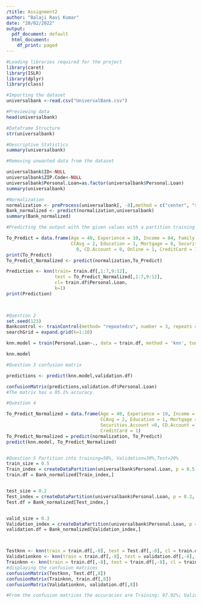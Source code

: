 ```yaml
---
/title: Assignment2
author: "Balaji Ravi Kumar"
date: "20/02/2022"
output:
  pdf_document: default
  html_document:
    df_print: paged
---
```


```r
#Loading libraries required for the project
library(caret)
library(ISLR)
library(dplyr)
library(class)

#Importing the dataset
universalbank <-read.csv("UniversalBank.csv")

#Previewing data
head(universalbank)

#Dataframe Structure
str(universalbank)

#Descriptive Statistics
summary(universalbank)
```

```r

#Removing unwanted data from the dataset

universalbank$ID<-NULL
universalbank$ZIP.Code<-NULL
universalbank$Personal.Loan=as.factor(universalbank$Personal.Loan)
summary(universalbank)
```
```r
#Normalization
normalization <- preProcess(universalbank[, -8],method = c("center", "scale"))
Bank_normalized <- predict(normalization,universalbank)
summary(Bank_normalized)
```
```r
#Predicting the output with the given values with a partition training data 60% and testing data 40%

To_Predict = data.frame(Age = 40, Experience = 10, Income = 84, Family = 2,
                        CCAvg = 2, Education = 1, Mortgage = 0, Securities.Account =
                          0, CD.Account = 0, Online = 1, CreditCard = 1)
print(To_Predict)
To_Predict_Normalized <- predict(normalization,To_Predict)

Prediction <- knn(train= train.df[,1:7,9:12],
                  test = To_Predict_Normalized[,1:7,9:12],
                  cl= train.df$Personal.Loan,
                  k=1)
print(Prediction)

 
```

```r
#Question 2
set.seed(123)
Bankcontrol <- trainControl(method= "repeatedcv", number = 3, repeats = 2)
searchGrid = expand.grid(k=1:10)

knn.model = train(Personal.Loan~., data = train.df, method = 'knn', tuneGrid = searchGrid,trControl = Bankcontrol)

knn.model

```

```r

#Question 3 confusion matrix

predictions <- predict(knn.model,validation.df)

confusionMatrix(predictions,validation.df$Personal.Loan)
#The matrix has a 95.1% accuracy.
```

```r
#Question 4

To_Predict_Normalized = data.frame(Age = 40, Experience = 10, Income = 84, Family = 2,
                                   CCAvg = 2, Education = 1, Mortgage = 0,
                                   Securities.Account =0, CD.Account = 0, Online = 1,
                                   CreditCard = 1)
To_Predict_Normalized = predict(normalization, To_Predict)
predict(knn.model, To_Predict_Normalized)



```

```r
#Question 5 Partition into training=50%, Validation=30%,Test=20%
train_size = 0.5
Train_index = createDataPartition(universalbank$Personal.Loan, p = 0.5, list = FALSE)
train.df = Bank_normalized[Train_index,]


test_size = 0.2
Test_index = createDataPartition(universalbank$Personal.Loan, p = 0.2, list = FALSE)
Test.df = Bank_normalized[Test_index,]


valid_size = 0.3
Validation_index = createDataPartition(universalbank$Personal.Loan, p = 0.3, list = FALSE)
validation.df = Bank_normalized[Validation_index,]



Testknn <- knn(train = train.df[,-8], test = Test.df[,-8], cl = train.df[,8], k =3)
Validationknn <- knn(train = train.df[,-8], test = validation.df[,-8], cl = train.df[,8], k =3)
Trainknn <- knn(train = train.df[,-8], test = train.df[,-8], cl = train.df[,8], k =3)
#displaying the confusion matrices
confusionMatrix(Testknn, Test.df[,8])
confusionMatrix(Trainknn, train.df[,8])
confusionMatrix(Validationknn, validation.df[,8])

#From the confusion matrices the accuracies are Training: 97.92%; Validation: 95.33%; and Test: 95.8%. From this comparision we can understand that the accuracy of Training is more than Test and Validation. Hence  we have the best training model
```


